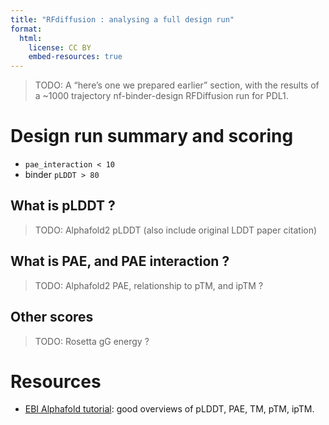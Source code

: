 ```yaml
---
title: "RFdiffusion : analysing a full design run"
format:
  html:
    license: CC BY
    embed-resources: true
---
```


> TODO: A "here's one we prepared earlier" section, with the results of a ~1000 trajectory nf-binder-design RFDiffusion run for PDL1.

# Design run summary and scoring

- `pae_interaction < 10`
- binder `pLDDT > 80`

## What is pLDDT ?

> TODO: Alphafold2 pLDDT (also include original LDDT paper citation)

## What is PAE, and PAE interaction ?

> TODO:  Alphafold2 PAE, relationship to pTM, and ipTM ?

## Other scores

> TODO: Rosetta gG energy ?

# Resources

- [EBI Alphafold tutorial](https://www.ebi.ac.uk/training/online/courses/alphafold/): good overviews of pLDDT, PAE, TM, pTM, ipTM.